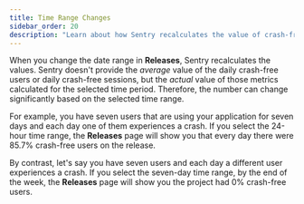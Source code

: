 ```yaml
---
title: Time Range Changes
sidebar_order: 20
description: "Learn about how Sentry recalculates the value of crash-free users or crash-free sessions if you change the time range."
---
```


When you change the date range in **Releases**, Sentry recalculates the values. Sentry doesn't provide the _average_ value of the daily crash-free users or daily crash-free sessions, but the _actual_ value of those metrics calculated for the selected time period. Therefore, the number can change significantly based on the selected time range.

For example, you have seven users that are using your application for seven days and each day one of them experiences a crash. If you select the 24-hour time range, the **Releases** page will show you that every day there were 85.7% crash-free users on the release.

By contrast, let's say you have seven users and each day a different user experiences a crash. If you select the seven-day time range, by the end of the week, the **Releases** page will show you the project had 0% crash-free users.

<!-- Clarify whether we should use "project" or "release" in the second part of the example. -->

